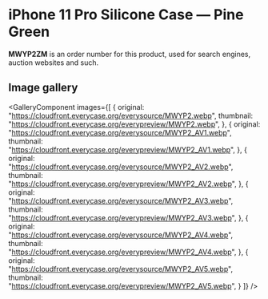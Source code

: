 
# iPhone 11 Pro Silicone Case — Pine Green

<Callout type='info' emoji='👉🏻'>**MWYP2ZM** is an order number for this product, used for search engines, auction websites and such.</Callout>

## Image gallery

<GalleryComponent
    images={[
      {
        original: "https://cloudfront.everycase.org/everysource/MWYP2.webp",
        thumbnail: "https://cloudfront.everycase.org/everypreview/MWYP2.webp",
      },
      {
        original: "https://cloudfront.everycase.org/everysource/MWYP2_AV1.webp",
        thumbnail: "https://cloudfront.everycase.org/everypreview/MWYP2_AV1.webp",
      },
      {
        original: "https://cloudfront.everycase.org/everysource/MWYP2_AV2.webp",
        thumbnail: "https://cloudfront.everycase.org/everypreview/MWYP2_AV2.webp",
      },
      {
        original: "https://cloudfront.everycase.org/everysource/MWYP2_AV3.webp",
        thumbnail: "https://cloudfront.everycase.org/everypreview/MWYP2_AV3.webp",
      },
      {
        original: "https://cloudfront.everycase.org/everysource/MWYP2_AV4.webp",
        thumbnail: "https://cloudfront.everycase.org/everypreview/MWYP2_AV4.webp",
      },
      {
        original: "https://cloudfront.everycase.org/everysource/MWYP2_AV5.webp",
        thumbnail: "https://cloudfront.everycase.org/everypreview/MWYP2_AV5.webp",
      }
    ]}
  />
